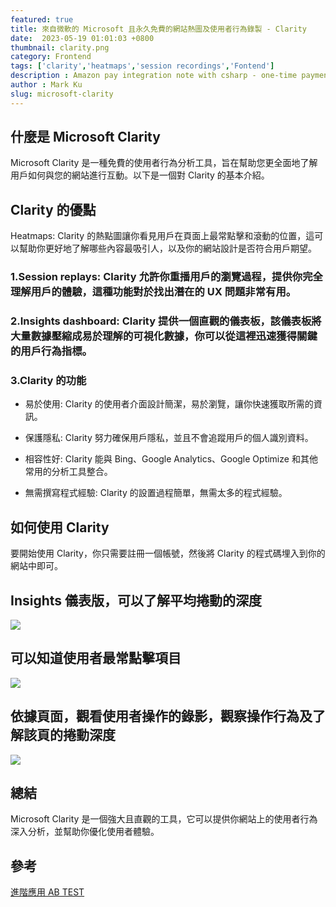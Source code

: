 ```yaml
---
featured: true
title: 來自微軟的 Microsoft 且永久免費的網站熱圖及使用者行為錄製 - Clarity
date:  2023-05-19 01:01:03 +0800
thumbnail: clarity.png
category: Frontend
tags: ['clarity','heatmaps','session recordings','Fontend']
description : Amazon pay integration note with csharp - one-time payments
author : Mark Ku
slug: microsoft-clarity
---
```



## 什麼是 Microsoft Clarity
Microsoft Clarity 是一種免費的使用者行為分析工具，旨在幫助您更全面地了解用戶如何與您的網站進行互動。以下是一個對 Clarity 的基本介紹。

## Clarity 的優點
Heatmaps: Clarity 的熱點圖讓你看見用戶在頁面上最常點擊和滾動的位置，這可以幫助你更好地了解哪些內容最吸引人，以及你的網站設計是否符合用戶期望。

### 1.Session replays: Clarity 允許你重播用戶的瀏覽過程，提供你完全理解用戶的體驗，這種功能對於找出潛在的 UX 問題非常有用。

### 2.Insights dashboard: Clarity 提供一個直觀的儀表板，該儀表板將大量數據壓縮成易於理解的可視化數據，你可以從這裡迅速獲得關鍵的用戶行為指標。

### 3.Clarity 的功能
* 易於使用: Clarity 的使用者介面設計簡潔，易於瀏覽，讓你快速獲取所需的資訊。

* 保護隱私: Clarity 努力確保用戶隱私，並且不會追蹤用戶的個人識別資料。

* 相容性好: Clarity 能與 Bing、Google Analytics、Google Optimize 和其他常用的分析工具整合。

* 無需撰寫程式經驗: Clarity 的設置過程簡單，無需太多的程式經驗。

## 如何使用 Clarity
要開始使用 Clarity，你只需要註冊一個帳號，然後將 Clarity 的程式碼埋入到你的網站中即可。

## Insights 儀表版，可以了解平均捲動的深度
![](https://i.imgur.com/sd22cmf.jpg)

## 可以知道使用者最常點擊項目
![](https://i.imgur.com/MZ5XdWa.png)

## 依據頁面，觀看使用者操作的錄影，觀察操作行為及了解該頁的捲動深度
![](https://i.imgur.com/PMjvfvr.jpg)

## 總結
Microsoft Clarity 是一個強大且直觀的工具，它可以提供你網站上的使用者行為深入分析，並幫助你優化使用者體驗。

## 參考
[進階應用 AB TEST](https://learn.microsoft.com/en-us/clarity/third-party-integrations/abtasty-integration)
